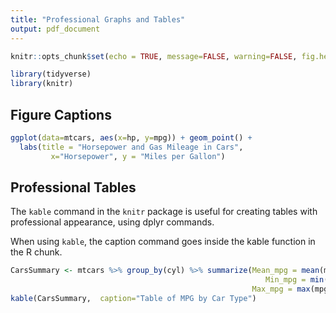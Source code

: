 ```yaml
---
title: "Professional Graphs and Tables"
output: pdf_document
---
```


```r
knitr::opts_chunk$set(echo = TRUE, message=FALSE, warning=FALSE, fig.height = 4, fig.width = 6)
```

```r
library(tidyverse)
library(knitr)
```

## Figure Captions

```r
ggplot(data=mtcars, aes(x=hp, y=mpg)) + geom_point() + 
  labs(title = "Horsepower and Gas Mileage in Cars",
         x="Horsepower", y = "Miles per Gallon")
```



## Professional Tables

The `kable` command in the `knitr` package is useful for creating tables with professional appearance, using dplyr commands. 

When using `kable`, the caption command goes inside the kable function in the R chunk. 

```r
CarsSummary <- mtcars %>% group_by(cyl) %>% summarize(Mean_mpg = mean(mpg), 
                                                         Min_mpg = min(mpg), 
                                                      Max_mpg = max(mpg))
kable(CarsSummary,  caption="Table of MPG by Car Type")
```

